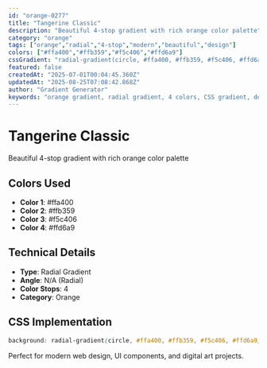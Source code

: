 ```yaml
---
id: "orange-0277"
title: "Tangerine Classic"
description: "Beautiful 4-stop gradient with rich orange color palette"
category: "orange"
tags: ["orange","radial","4-stop","modern","beautiful","design"]
colors: ["#ffa400","#ffb359","#f5c406","#ffd6a9"]
cssGradient: "radial-gradient(circle, #ffa400, #ffb359, #f5c406, #ffd6a9)"
featured: false
createdAt: "2025-07-01T00:04:45.360Z"
updatedAt: "2025-08-25T07:08:42.868Z"
author: "Gradient Generator"
keywords: "orange gradient, radial gradient, 4 colors, CSS gradient, design, #ffa400, #ffb359, #f5c406, #ffd6a9"
---
```


# Tangerine Classic

Beautiful 4-stop gradient with rich orange color palette

## Colors Used
- **Color 1**: #ffa400
- **Color 2**: #ffb359
- **Color 3**: #f5c406
- **Color 4**: #ffd6a9

## Technical Details
- **Type**: Radial Gradient
- **Angle**: N/A (Radial)
- **Color Stops**: 4
- **Category**: Orange

## CSS Implementation
```css
background: radial-gradient(circle, #ffa400, #ffb359, #f5c406, #ffd6a9);
```

Perfect for modern web design, UI components, and digital art projects.
